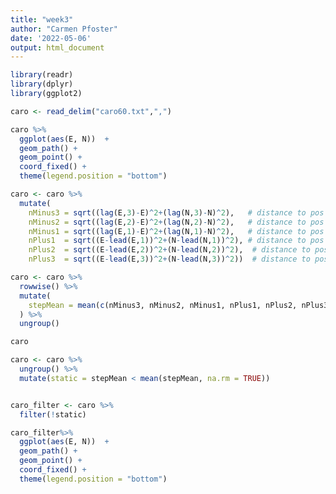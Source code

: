 ```yaml
---
title: "week3"
author: "Carmen Pfoster"
date: '2022-05-06'
output: html_document
---
```


```r
library(readr)
library(dplyr)
library(ggplot2)

caro <- read_delim("caro60.txt",",")
```

```r
caro %>%
  ggplot(aes(E, N))  +
  geom_path() +
  geom_point() +
  coord_fixed() +
  theme(legend.position = "bottom")

caro <- caro %>%
  mutate(
    nMinus3 = sqrt((lag(E,3)-E)^2+(lag(N,3)-N)^2),   # distance to pos - 3 minutes
    nMinus2 = sqrt((lag(E,2)-E)^2+(lag(N,2)-N)^2),   # distance to pos -2 minutes
    nMinus1 = sqrt((lag(E,1)-E)^2+(lag(N,1)-N)^2),   # distance to pos -1 minutes
    nPlus1  = sqrt((E-lead(E,1))^2+(N-lead(N,1))^2), # distance to pos +1 mintues
    nPlus2  = sqrt((E-lead(E,2))^2+(N-lead(N,2))^2),  # distance to pos +2 minutes
    nPlus3  = sqrt((E-lead(E,3))^2+(N-lead(N,3))^2))  # distance to pos +3

caro <- caro %>%
  rowwise() %>%
  mutate(
    stepMean = mean(c(nMinus3, nMinus2, nMinus1, nPlus1, nPlus2, nPlus3))
  ) %>%
  ungroup()

caro
```

```r
caro <- caro %>% 
  ungroup() %>%
  mutate(static = stepMean < mean(stepMean, na.rm = TRUE))


caro_filter <- caro %>%
  filter(!static)

caro_filter%>%
  ggplot(aes(E, N))  +
  geom_path() +
  geom_point() +
  coord_fixed() +
  theme(legend.position = "bottom")
```

